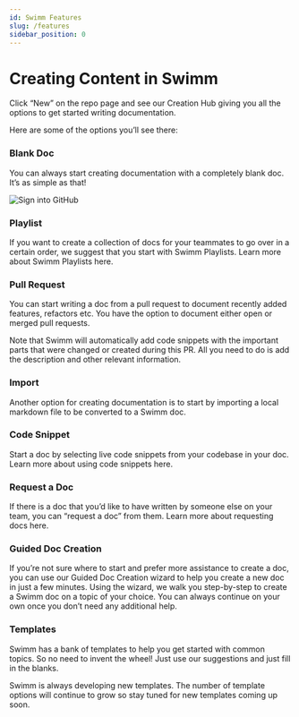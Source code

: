 ```yaml
---
id: Swimm Features
slug: /features
sidebar_position: 0
---
```


# Creating Content in Swimm

Click “New” on the repo page and see our Creation Hub giving you all the options to get started writing documentation. 

Here are some of the options you’ll see there:

### **Blank Doc**
You can always start creating documentation with a completely blank doc. It’s as simple as that!

![Sign into GitHub](../../static/img/Features1.png)

### **Playlist**
If you want to create a collection of docs for your teammates to go over in a certain order, we suggest that you start with Swimm Playlists. Learn more about Swimm Playlists here.

### **Pull Request**
You can start writing a doc from a pull request to document recently added features, refactors etc. You have the option to document either open or merged pull requests. 

Note that Swimm will automatically add code snippets with the important parts that were changed or created during this PR. All you need to do is add the description and other relevant information.

### **Import** 
Another option for creating documentation is to start by importing a local markdown file to be converted to a Swimm doc.

### **Code Snippet** 
Start a doc by selecting live code snippets from your codebase in your doc. Learn more about using code snippets here.

### **Request a Doc**
If there is a doc that you’d like to have written by someone else on your team, you can “request a doc” from them. Learn more about requesting docs here.

### **Guided Doc Creation**
If you’re not sure where to start and prefer more assistance to create a doc, you can use our Guided Doc Creation wizard to help you create a new doc in just a few minutes. Using the wizard, we walk you step-by-step to create a Swimm doc on a topic of your choice. You can always continue on your own once you don’t need any additional help.

### **Templates**
Swimm has a bank of templates to help you get started with common topics. So no need to invent the wheel! Just use our suggestions and just fill in the blanks.

Swimm is always developing new templates. The number of template options will continue to grow so stay tuned for new templates coming up soon.
